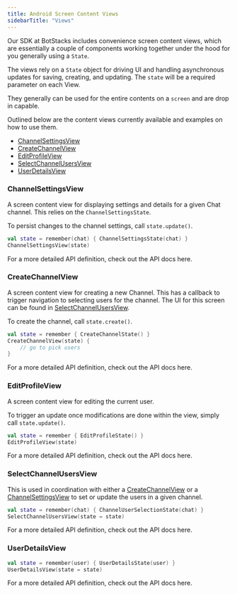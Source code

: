 ```yaml
---
title: Android Screen Content Views
sidebarTitle: "Views"
---
```


Our SDK at BotStacks includes convenience screen content views, which are essentially a couple of components working together under the hood for you generally using a `State`.

The views rely on a `State` object for driving UI and handling asynchronous updates for saving, creating, and updating. The `state` will be a required parameter on each View.

They generally can be used for the entire contents on a `screen` and are drop in capable.

Outlined below are the content views currently available and examples on how to use them.

- [ChannelSettingsView](https://docs.botstacks.ai/sdk-reference/android/views#channelsettingsview)
- [CreateChannelView](https://docs.botstacks.ai/sdk-reference/android/views#createchannelview)
- [EditProfileView](https://docs.botstacks.ai/sdk-reference/android/views#editprofileview)
- [SelectChannelUsersView](https://docs.botstacks.ai/sdk-reference/android/views#selectchannelusersview)
- [UserDetailsView](https://docs.botstacks.ai/sdk-reference/android/views#userdetailsview)



### ChannelSettingsView
A screen content view for displaying settings and details for a given Chat channel. This relies on the `ChannelSettingsState`.

To persist changes to the channel settings, call `state.update()`.

```Kotlin
val state = remember(chat) { ChannelSettingsState(chat) }
ChannelSettingsView(state)
```
For a more detailed API definition, check out the API docs here.



### CreateChannelView
A screen content view for creating a new Channel. This has a callback to trigger navigation to selecting users for the channel. The UI for this screen can be found in [SelectChannelUsersView](https://docs.botstacks.ai/sdk-reference/android/views#selectchannelusersview).

To create the channel, call `state.create()`.

```Kotlin
val state = remember { CreateChannelState() }
CreateChannelView(state) {
    // go to pick users
}
```
For a more detailed API definition, check out the API docs here.


### EditProfileView
A screen content view for editing the current user.

To trigger an update once modifications are done within the view, simply call `state.update()`.

```Kotlin
val state = remember { EditProfileState() }
EditProfileView(state)
```
For a more detailed API definition, check out the API docs here.


### SelectChannelUsersView
This is used in coordination with either a [CreateChannelView](https://docs.botstacks.ai/sdk-reference/android/views#selectchannelusersview) or a [ChannelSettingsView](https://docs.botstacks.ai/sdk-reference/android/views#channelsettingsview) to set or update the users in a given channel.

```Kotlin
val state = remember(chat) { ChannelUserSelectionState(chat) }
SelectChannelUsersView(state = state)
```
For a more detailed API definition, check out the API docs here.

### UserDetailsView

```Kotlin
val state = remember(user) { UserDetailsState(user) }
UserDetailsView(state = state)
```
For a more detailed API definition, check out the API docs here.





